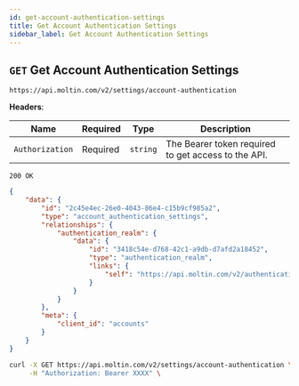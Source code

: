 ```yaml
---
id: get-account-authentication-settings
title: Get Account Authentication Settings
sidebar_label: Get Account Authentication Settings
---
```


## `GET` Get Account Authentication Settings

```http
https://api.moltin.com/v2/settings/account-authentication
```

<!--DOCUSAURUS_CODE_TABS-->

<!-- Request -->

**Headers**:

| Name | Required | Type | Description |
| --- | --- | --- | --- |
| `Authorization` | Required | `string` | The Bearer token required to get access to the API. |


<!-- Response -->

`200 OK`


```json
{
    "data": {
        "id": "2c45e4ec-26e0-4043-86e4-c15b9cf985a2",
        "type": "account_authentication_settings",
        "relationships": {
            "authentication_realm": {
                "data": {
                    "id": "3418c54e-d768-42c1-a9db-d7afd2a18452",
                    "type": "authentication_realm",
                    "links": {
                        "self": "https://api.moltin.com/v2/authentication-realms/3418c54e-d768-42c1-a9db-d7afd2a18452"
                    }
                }
            }
        },
        "meta": {
            "client_id": "accounts"
        }
    }
}
```

<!--END_DOCUSAURUS_CODE_TABS-->

<!--DOCUSAURUS_CODE_TABS-->

<!--cURL-->

```bash
curl -X GET https://api.moltin.com/v2/settings/account-authentication \
     -H "Authorization: Bearer XXXX" \
```

<!--END_DOCUSAURUS_CODE_TABS-->
